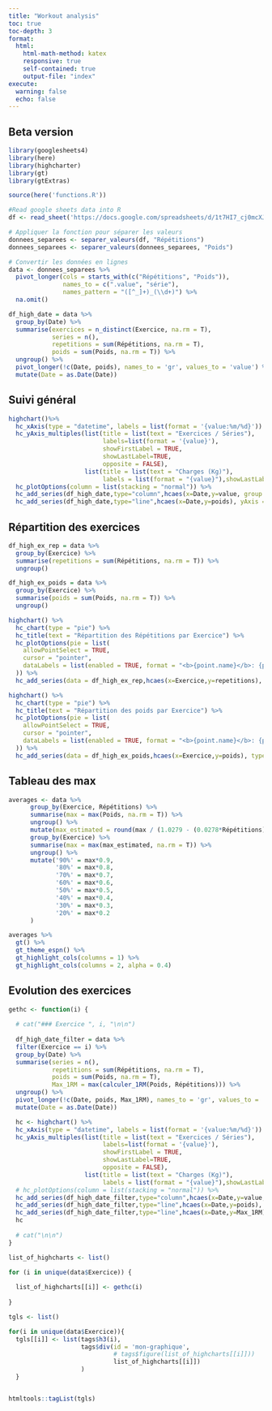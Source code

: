 ```yaml
---
title: "Workout analysis"
toc: true
toc-depth: 3
format:
  html:
    html-math-method: katex
    responsive: true
    self-contained: true
    output-file: "index"
execute:
  warning: false
  echo: false
---
```


<script>
  // Fonction pour détecter la taille de l'écran et ajuster la largeur du graphique
  function adjustHighchartsWidth() {
    var chartContainer = document.getElementById("mon-graphique"); // Remplacez "votre-container-de-graphique" par l'ID de votre conteneur de graphique
    var windowWidth = window.innerWidth;

    if (windowWidth <= 767) {
      // Largeur inférieure ou égale à 767 pixels, probablement un appareil mobile
      chartContainer.style.width = "100%"; // Ajuster la largeur du conteneur du graphique à 100%
    } else {
      // Largeur supérieure à 767 pixels, probablement un ordinateur
      chartContainer.style.width = "100%"; // Ajuster la largeur du conteneur du graphique à 600 pixels (ou à la valeur souhaitée pour les ordinateurs)
    }
  }

  // Appeler la fonction d'ajustement de la largeur lors du chargement de la page et du redimensionnement de la fenêtre
  document.addEventListener("DOMContentLoaded", adjustHighchartsWidth);
  window.addEventListener("resize", adjustHighchartsWidth);
</script>



## Beta version

```r
library(googlesheets4)
library(here)
library(highcharter)
library(gt)
library(gtExtras)

source(here('functions.R'))

#Read google sheets data into R
df <- read_sheet('https://docs.google.com/spreadsheets/d/1t7HI7_cj0mcXJ_FD4tC8D1PVJFXoHDsaM9NSqX5sk1s/edit?hl=fr#gid=0')

# Appliquer la fonction pour séparer les valeurs
donnees_separees <- separer_valeurs(df, "Répétitions")
donnees_separees <- separer_valeurs(donnees_separees, "Poids")

# Convertir les données en lignes
data <- donnees_separees %>%
  pivot_longer(cols = starts_with(c("Répétitions", "Poids")), 
               names_to = c(".value", "série"),
               names_pattern = "([^_]+)_(\\d+)") %>% 
  na.omit()

df_high_date = data %>%
  group_by(Date) %>%
  summarise(exercices = n_distinct(Exercice, na.rm = T),
            series = n(),
            repetitions = sum(Répétitions, na.rm = T),
            poids = sum(Poids, na.rm = T)) %>%
  ungroup() %>%
  pivot_longer(!c(Date, poids), names_to = 'gr', values_to = 'value') %>% 
  mutate(Date = as.Date(Date))

```


## Suivi général

<div id="mon-graphique">

```r
highchart()%>%
  hc_xAxis(type = "datetime", labels = list(format = '{value:%m/%d}')) %>%
  hc_yAxis_multiples(list(title = list(text = "Exercices / Séries"),
                          labels=list(format = '{value}'),
                          showFirstLabel = TRUE,
                          showLastLabel=TRUE,
                          opposite = FALSE),
                     list(title = list(text = "Charges (Kg)"),
                          labels = list(format = "{value}"),showLastLabel = FALSE, opposite = TRUE)) %>%
  hc_plotOptions(column = list(stacking = "normal")) %>%
  hc_add_series(df_high_date,type="column",hcaes(x=Date,y=value, group = 'gr'),yAxis=0) %>%
  hc_add_series(df_high_date,type="line",hcaes(x=Date,y=poids), yAxis = 1, name = 'Charge',  color = 'orange') 

```

</div>

## Répartition des exercices

```r
df_high_ex_rep = data %>%
  group_by(Exercice) %>%
  summarise(repetitions = sum(Répétitions, na.rm = T)) %>%
  ungroup() 

df_high_ex_poids = data %>%
  group_by(Exercice) %>%
  summarise(poids = sum(Poids, na.rm = T)) %>%
  ungroup() 

```

::: {layout-ncol=2 .column-page}

```r
highchart() %>%
  hc_chart(type = "pie") %>%
  hc_title(text = "Répartition des Répétitions par Exercice") %>%
  hc_plotOptions(pie = list(
    allowPointSelect = TRUE,
    cursor = "pointer",
    dataLabels = list(enabled = TRUE, format = "<b>{point.name}</b>: {point.percentage:.1f}%")
  )) %>%
  hc_add_series(data = df_high_ex_rep,hcaes(x=Exercice,y=repetitions), type = "pie", name = "Exercice", dataLabels = list(enabled = TRUE, format = "<b>{point.name}</b>: {point.percentage:.1f}%")) 

```


```r
highchart() %>%
  hc_chart(type = "pie") %>%
  hc_title(text = "Répartition des poids par Exercice") %>%
  hc_plotOptions(pie = list(
    allowPointSelect = TRUE,
    cursor = "pointer",
    dataLabels = list(enabled = TRUE, format = "<b>{point.name}</b>: {point.percentage:.1f}%")
  )) %>%
  hc_add_series(data = df_high_ex_poids,hcaes(x=Exercice,y=poids), type = "pie", name = "Exercice", dataLabels = list(enabled = TRUE, format = "<b>{point.name}</b>: {point.percentage:.1f}%")) 

```

:::

## Tableau des max

<div id="mon-graphique">

```r
averages <- data %>%
      group_by(Exercice, Répétitions) %>%
      summarise(max = max(Poids, na.rm = T)) %>%
      ungroup() %>%
      mutate(max_estimated = round(max / (1.0279 - (0.0278*Répétitions)),1)) %>%
      group_by(Exercice) %>%
      summarise(max = max(max_estimated, na.rm = T)) %>%
      ungroup() %>%
      mutate('90%' = max*0.9,
             '80%' = max*0.8,
             '70%' = max*0.7,
             '60%' = max*0.6,
             '50%' = max*0.5,
             '40%' = max*0.4,
             '30%' = max*0.3,
             '20%' = max*0.2
      )

averages %>% 
  gt() %>% 
  gt_theme_espn() %>% 
  gt_highlight_cols(columns = 1) %>% 
  gt_highlight_cols(columns = 2, alpha = 0.4)

```


</div>

## Evolution des exercices

```r

gethc <- function(i) {
  
  # cat("### Exercice ", i, "\n\n")
  
  df_high_date_filter = data %>%
  filter(Exercice == i) %>% 
  group_by(Date) %>%
  summarise(series = n(),
            repetitions = sum(Répétitions, na.rm = T),
            poids = sum(Poids, na.rm = T),
            Max_1RM = max(calculer_1RM(Poids, Répétitions))) %>%
  ungroup() %>%
  pivot_longer(!c(Date, poids, Max_1RM), names_to = 'gr', values_to = 'value') %>% 
  mutate(Date = as.Date(Date))

  hc <- highchart() %>%
  hc_xAxis(type = "datetime", labels = list(format = '{value:%m/%d}')) %>%
  hc_yAxis_multiples(list(title = list(text = "Exercices / Séries"),
                          labels=list(format = '{value}'),
                          showFirstLabel = TRUE,
                          showLastLabel=TRUE,
                          opposite = FALSE),
                     list(title = list(text = "Charges (Kg)"),
                          labels = list(format = "{value}"),showLastLabel = FALSE, opposite = TRUE)) %>%
  # hc_plotOptions(column = list(stacking = "normal")) %>%
  hc_add_series(df_high_date_filter,type="column",hcaes(x=Date,y=value, group = 'gr'),yAxis=0) %>%
  hc_add_series(df_high_date_filter,type="line",hcaes(x=Date,y=poids), yAxis = 1, name = 'Charge') %>% 
  hc_add_series(df_high_date_filter,type="line",hcaes(x=Date,y=Max_1RM), yAxis = 1, name = '1 RM') 
  hc
  
  # cat("\n\n")
}

list_of_highcharts <- list()

for (i in unique(data$Exercice)) {
  
  list_of_highcharts[[i]] <- gethc(i)
  
}

tgls <- list()

for(i in unique(data$Exercice)){
  tgls[[i]] <- list(tags$h3(i),
                    tags$div(id = 'mon-graphique',
                             # tags$figure(list_of_highcharts[[i]]))
                             list_of_highcharts[[i]])
                    )
  }


htmltools::tagList(tgls)


```
